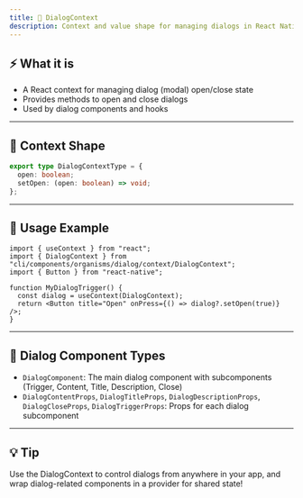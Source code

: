 ```yaml
---
title: 💬 DialogContext
description: Context and value shape for managing dialogs in React Native Glow UI
---
```


## ⚡️ What it is

- A React context for managing dialog (modal) open/close state
- Provides methods to open and close dialogs
- Used by dialog components and hooks

---

## 📝 Context Shape

```ts
export type DialogContextType = {
  open: boolean;
  setOpen: (open: boolean) => void;
};
```

---

## 🚀 Usage Example

```tsx
import { useContext } from "react";
import { DialogContext } from "cli/components/organisms/dialog/context/DialogContext";
import { Button } from "react-native";

function MyDialogTrigger() {
  const dialog = useContext(DialogContext);
  return <Button title="Open" onPress={() => dialog?.setOpen(true)} />;
}
```

---

## 🧩 Dialog Component Types

- `DialogComponent`: The main dialog component with subcomponents (Trigger, Content, Title, Description, Close)
- `DialogContentProps`, `DialogTitleProps`, `DialogDescriptionProps`, `DialogCloseProps`, `DialogTriggerProps`: Props for each dialog subcomponent

---

## 💡 Tip

Use the DialogContext to control dialogs from anywhere in your app, and wrap dialog-related components in a provider for shared state!
